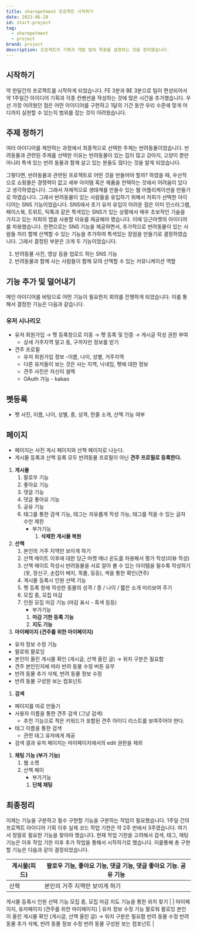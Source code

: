```yaml
---
title: sharepetment 프로젝트 시작하기
date: 2023-06-28
id: start-project
tag:
  - sharepetment
  - project
brand: project
description: 프로젝트의 기획과 개발 범위 목표를 설정하는 것을 정리했습니다.
---
```


## 시작하기

약 한달간의 프로젝트를 시작하게 되었습니다. FE 3분과 BE 3분으로 팀이 편성되어서 약 1주일간 아이디어 기획과 각종 컨벤션을 작성하는 것에 많은 시간을 추가했습니다. 우선 가장 어려웠던 점은 어떤 아이디어를 구현하고 1달의 기간 동안 우리 수준에 맞게 어디까지 실현할 수 있는지 범위를 잡는 것이 어려웠습니다.

## 주제 정하기

여러 아이디어를 제안하는 과정에서 최종적으로 선택한 주제는 반려동물이었습니다. 반려동물과 관련된 주제를 선택한 이유는 반려동물이 있는 집이 많고 강아지, 고양이 뿐만 아니라 특색 있는 반려 동물과 함께 살고 있는 분들도 많다는 것을 알게 되었습니다.

그렇다면, 반려동물과 관련된 프로젝트로 어떤 것을 만들어야 할까? 하였을 때, 우선적으로 쇼핑몰은 경쟁력이 없고 세부 아이템 혹은 제품을 컨택하는 것에서 어려움이 있다고 생각하였습니다. 그래서 자체적으로 생태계를 만들수 있는 웹 어플리케이션을 만들기로 하였습니다. 그래서 반려동물이 있는 사람들을 유입하기 위해서 저희가 선택한 아이디어는 SNS 기능이었습니다. SNS에서 초기 유저 유입이 어려운 점은 이미 인스타그램, 페이스북, 트위트, 틱톡과 같은 특색있는 SNS가 있는 상황에서 매우 초보적인 기술을 가지고 있는 저희의 앱을 사용할 이유를 제공해야 했습니다. 이때 당근마켓의 아이디어를 차용했습니다. 한편으로는 SNS 기능을 제공하면서, 추가적으로 반려동물이 있는 사람들 끼리 함께 산책할 수 있는 기능을 추가하여 특색있는 장점을 만들기로 결정하였습니다. 그래서 결정된 부분은 크게 두 기능이었습니다.

1. 반려동물 사진, 영상 등을 업로드 하는 SNS 기능
2. 반려동물과 함께 사는 사람들이 함께 모여 산책할 수 있는 커뮤니케이션 역할

## 기능 추가 및 덜어내기

메인 아이디어를 바탕으로 어떤 기능이 필요한지 회의를 진행하게 되었습니다. 이를 통해서 결정한 기능은 다음과 같습니다.

### 유저 시나리오

- 유저 회원가입 → 펫 등록창으로 이동 → 펫 등록 및 인증 → 게시글 작성 권한 부여
  - 상세 거주지역 말고 동, 구까지만 정보를 받기
- 견주 프로필
  - 유저 회원가입 정보 -이름, 나이, 성별, 거주지역
  - 다른 유저들이 보는 것은 사는 지역, 닉네임, 펫에 대한 정보
  - 견주 사진은 자신이 셀렉
  - OAuth 가능 - kakao

## 펫등록

- 펫 사진, 이름, 나이, 성별, 종, 성격, 한줄 소개, 산책 가능 여부

## 페이지

- 페이지는 사진 게시 페이지와 산책 페이지로 나눈다.
- 게시물 등록과 산책 등록 모두 반려동물 프로필이 아닌 **견주 프로필로 등록한다.**

1. **게시물**
   1. 팔로우 기능
   2. 좋아요 기능
   3. 댓글 기능
   4. 댓글 좋아요 기능
   5. 공유 기능
   6. 태그를 통한 검색 기능, 태그는 자유롭게 작성 가능, 태그를 적을 수 있는 글자 수만 제한
      - 부가기능
        1. **삭제한 게시물 복원**
2. **산책**
   1. 본인의 거주 지역만 보이게 하기
   2. 산책 메이트 이후에 대한 당근 마켓 매너 온도를 차용해서 평가 작성(리뷰 작성)
   3. 산책 메이트 작성시 반려동물을 서로 알아 볼 수 있는 아이템을 필수록 작성하기 (옷, 장신구, 손잡이 베지, 목줄, 등등), 색을 통한 확인(견주)
   4. 게시물 등록시 인원 선택 기능
   5. 펫 등록 창에 작성한 동물의 성격 / 종 / 나이 / 짧은 소개 미리보여 주기
   6. 모집 중, 모집 마감
   7. 인원 모집 마감 기능 (마감 표시 - 흑색 등등)
      - 부가기능
      1. **마감 기한 등록 기능**
      2. **지도 기능**
3. **마이페이지 (견주를 위한 마이페이지)**

- 유저 정보 수정 기능
- 팔로워 팔로잉
- 본인이 올린 게시물 확인 (게시글, 산책 올린 글) → 위치 구분은 필요함
- 견주 본인인지에 따라 반려 동물 수정 버튼 유무
- 반려 동물 추가 삭제, 반려 동물 정보 수정
- 반려 동물 구성원 보는 컴포넌트

1. **검색**

- 페이지를 따로 만들기
- 사용자 이름을 통한 견주 검색 (그냥 검색)
  - 추천 기능으로 적은 키워드가 포함된 견주 아이디 리스트를 보여주어야 한다.
- 태그 이름을 통한 검색
  - 관련 태그 유저에게 제공
- 검색 결과 유저 페이지는 마이페이지에서의 edit 권한을 제외

1. **채팅 기능 (부가 기능)**
   1. 웹 소켓
   2. 산책 페이
      - 부가기능
      1. **단체 채팅**

## 최종정리

이제는 기능을 구분하고 필수 구현할 기능을 구분하는 작업이 필요했습니다. 1주일 간의 프로젝트 아이디어 기획 이후 실제 코드 작업 기한은 약 2주 반에서 3주였습니다. 여기서 정말로 필요한 기능을 찾아야 했습니다. 현재 작업 기한을 고려해서 검색, 태그, 채팅 기능은 이후 작업 기한 이후 추가 작업을 통해서 시작하기로 했습니다. 이릍통해 총 구현할 기능은 다음과 같이 결정되었습니다.

| 게시물(피드) | 팔로우 기능, 좋아요 기능, 댓글 기능, 댓글 좋아요 기능. 공유 기능 |
| ------------ | ---------------------------------------------------------------- |
| 산책         | 본인의 거주 지역만 보이게 하기                                   |

게시물 등록시 인원 선택 기능
모집 중, 모집 마감
지도 기능을 통한 위치 찾기 |
| 마이페이지, 유저페이지
(견주를 위한 마이페이지) | 유저 정보 수정 기능
팔로워 팔로잉
본인이 올린 게시물 확인 (게시글, 산책 올린 글) → 위치 구분은 필요함
반려 동물 수정
반려 동물 추가 삭제, 반려 동물 정보 수정
반려 동물 구성원 보는 컴포넌트 |
